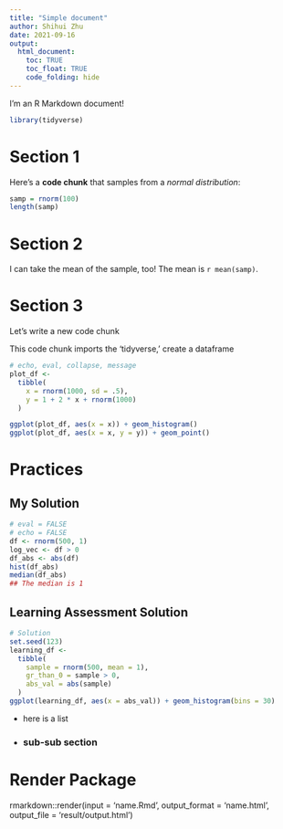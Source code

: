 ```yaml
---
title: "Simple document"
author: Shihui Zhu
date: 2021-09-16
output: 
  html_document:
    toc: TRUE
    toc_float: TRUE
    code_folding: hide
---
```


I'm an R Markdown document! 

```r
library(tidyverse)
```
# Section 1

Here's a **code chunk** that samples from 
a _normal distribution_:

```r
samp = rnorm(100)
length(samp)
```

# Section 2

I can take the mean of the sample, too!
The mean is `r mean(samp)`.

# Section 3

Let's write a new code chunk

This code chunk imports the 'tidyverse,' create a dataframe
```r
# echo, eval, collapse, message
plot_df <-
  tibble(
    x = rnorm(1000, sd = .5),
    y = 1 + 2 * x + rnorm(1000)
  )

ggplot(plot_df, aes(x = x)) + geom_histogram()
ggplot(plot_df, aes(x = x, y = y)) + geom_point()
```

# Practices
## My Solution
```r
# eval = FALSE
# echo = FALSE
df <- rnorm(500, 1)
log_vec <- df > 0
df_abs <- abs(df)
hist(df_abs)
median(df_abs)
## The median is 1
```
## Learning Assessment Solution
```r
# Solution
set.seed(123)
learning_df <- 
  tibble(
    sample = rnorm(500, mean = 1),
    gr_than_0 = sample > 0,
    abs_val = abs(sample)
  )
ggplot(learning_df, aes(x = abs_val)) + geom_histogram(bins = 30)
```
* here is a list
* ### sub-sub section

# Render Package
rmarkdown::render(input = 'name.Rmd', output_format = 'name.html', output_file = 'result/output.html')